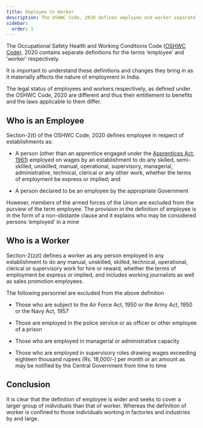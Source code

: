 ```yaml
---
title: Employee Vs Worker
description: The OSHWC Code, 2020 defines employee and worker separately. Learn who falls under which category.
sidebar: 
  order: 1
---
```


The Occupational Safety Health and Working Conditions Code ([OSHWC Code](/OSHO.pdf)), 2020 contains separate definitions for the terms ‘employee’ and ‘worker’ respectively.  

It is important to understand these definitions and changes they bring in as it materially affects the nature of employment in India. 

The legal status of employees and workers respectively, as defined under the OSHWC Code, 2020 are different and thus their entitlement to benefits and the laws applicable to them differ.

## Who is an Employee


Section-2(t) of the OSHWC Code, 2020 defines employee in respect of establishments as:

* A person (other than an apprentice engaged under the [Apprentices Act, 1961](https://www.msde.gov.in/sites/default/files/2019-12/The-Apprentices-Act-1961.pdf#:~:text=THE%20APPRENTICES%20ACT%2C%201961%20ACT%20NO.%2052%20OF,of%20apprentices%201%2A%2A%2A%20and%20for%20matters%20connected%20therewith)) employed on wages by an establishment to do any skilled, semi-skilled, unskilled, manual, operational, supervisory, managerial, administrative, technical, clerical or any other work, whether the terms of employment be express or implied; and

* A person declared to be an employee by the appropriate Government

However, members of the armed forces of the Union are excluded from the purview of the term employee. The provision in the definition of employee is in the form of a non-obstante clause and it explains who may be considered persons ‘employed’ in a mine

## Who is a Worker

Section-2(zzl) defines a worker as any person employed in any establishment to do any manual, unskilled, skilled, technical, operational, clerical or supervisory work for hire or reward, whether the terms of employment be express or implied, and includes working journalists as well as sales promotion employees. 

The following personnel are excluded from the above definition

* Those who are subject to the Air Force Act, 1950 or the Army Act, 1950 or the Navy Act, 1957

* Those are employed in the police service or as officer or other employee of a prison

* Those who are employed in managerial or administrative capacity

* Those who are employed in supervisory roles drawing wages exceeding eighteen thousand rupees (Rs. 18,000/-) 
per month or an amount as may be notified by the Central Government from time to time

## Conclusion

It is clear that the definition of employee is wider and seeks to cover a larger group of individuals than that of worker. Whereas the definition of worker is confined to those individuals working in factories and industries by and large. 
